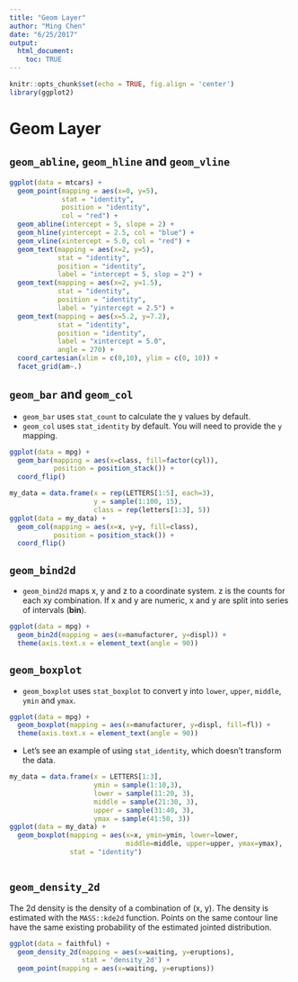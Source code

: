 ```yaml
---
title: "Geom Layer"
author: "Ming Chen"
date: "6/25/2017"
output: 
  html_document:
    toc: TRUE
---
```


```r
knitr::opts_chunk$set(echo = TRUE, fig.align = 'center')
library(ggplot2)
```


# Geom Layer

## `geom_abline`, `geom_hline` and `geom_vline`

```r
ggplot(data = mtcars) +
  geom_point(mapping = aes(x=0, y=5), 
             stat = "identity", 
             position = "identity", 
             col = "red") +
  geom_abline(intercept = 5, slope = 2) +
  geom_hline(yintercept = 2.5, col = "blue") +
  geom_vline(xintercept = 5.0, col = "red") +
  geom_text(mapping = aes(x=2, y=5), 
            stat = "identity",
            position = "identity",
            label = "intercept = 5, slop = 2") +
  geom_text(mapping = aes(x=2, y=1.5),
            stat = "identity",
            position = "identity",
            label = "yintercept = 2.5") + 
  geom_text(mapping = aes(x=5.2, y=7.2),
            stat = "identity",
            position = "identity",
            label = "xintercept = 5.0",
            angle = 270) +
  coord_cartesian(xlim = c(0,10), ylim = c(0, 10)) + 
  facet_grid(am~.)

```

## `geom_bar` and `geom_col`

* `geom_bar` uses `stat_count` to calculate the y values by default.
* `geom_col` uses `stat_identity` by default. You will need to provide the `y` mapping.

```r
ggplot(data = mpg) +
  geom_bar(mapping = aes(x=class, fill=factor(cyl)),
           position = position_stack()) +
  coord_flip()

my_data = data.frame(x = rep(LETTERS[1:5], each=3),
                     y = sample(1:100, 15),
                     class = rep(letters[1:3], 5))
ggplot(data = my_data) +
  geom_col(mapping = aes(x=x, y=y, fill=class),
           position = position_stack()) +
  coord_flip()
```

## `geom_bind2d`

* `geom_bind2d` maps x, y and z to a coordinate system. z is the counts for each xy combination. If x and y are numeric, x and y are split into series of intervals (**bin**).

```r
ggplot(data = mpg) +
  geom_bin2d(mapping = aes(x=manufacturer, y=displ)) +
  theme(axis.text.x = element_text(angle = 90))
```

## `geom_boxplot`

* `geom_boxplot` uses `stat_boxplot` to convert y into `lower`, `upper`, `middle`, `ymin` and `ymax`.

```r
ggplot(data = mpg) +
  geom_boxplot(mapping = aes(x=manufacturer, y=displ, fill=fl)) +
  theme(axis.text.x = element_text(angle = 90))
```

* Let's see an example of using `stat_identity`, which doesn't transform the data.

```r
my_data = data.frame(x = LETTERS[1:3],
                     ymin = sample(1:10,3),
                     lower = sample(11:20, 3),
                     middle = sample(21:30, 3),
                     upper = sample(31:40, 3),
                     ymax = sample(41:50, 3))
ggplot(data = my_data) +
  geom_boxplot(mapping = aes(x=x, ymin=ymin, lower=lower, 
                             middle=middle, upper=upper, ymax=ymax),
               stat = "identity")
  
```


## `geom_density_2d`

The 2d density is the density of a combination of (x, y). The density is estimated with the `MASS::kde2d` function. Points on the same contour line have the same existing probability of the estimated jointed distribution.

```r
ggplot(data = faithful) +
  geom_density_2d(mapping = aes(x=waiting, y=eruptions),
                  stat = 'density_2d') +
  geom_point(mapping = aes(x=waiting, y=eruptions))
```



